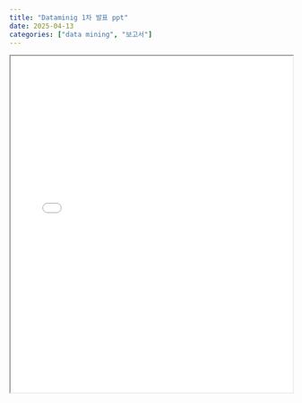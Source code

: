 ```yaml
---
title: "Dataminig 1차 발표 ppt"
date: 2025-04-13
categories: ["data mining", "보고서"]
---
```


<iframe src="dataminig_presentation.pdf" width="100%" height="600px" allowfullscreen></iframe>

